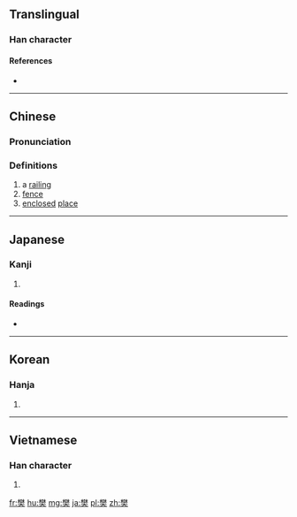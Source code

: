 ==Translingual==

===Han character===
{{Han char|rn=75|rad=木|as=11|sn=15|four=44430|canj=DDK|ids=⿱棥大}}

====References====
* {{Han ref|kx=0549.150|dkj=15414|dj=0937.130|hdz=21282.020|uh=6A0A|ud=27146|bh=BCD4|bd=48340}}

----

==Chinese==
{{zh-forms}}

===Pronunciation===
{{zh-pron
|m=fán
|c=faan4
|mc=y
|oc=y
|ma=
|cat=n
}}

===Definitions===
# a [[railing]]
# [[fence]]
# [[enclosed]] [[place]]

----

==Japanese==

===Kanji===
{{ja-kanji|grade=|rs=木11}}

# {{defn|lang=ja|sort=木11}}

====Readings====
* {{ja-readings|on=[[はん]] (han)|kun=[[まがき]] (magaki)}}

----

==Korean==

===Hanja===
{{ko-hanja|hangeul=번|eumhun=|rv=beon|mr=pŏn|y=pen}}

# {{defn|lang=ko|sort=木11}}

----

==Vietnamese==

===Han character===
{{vi-hantu|[[phàn]], [[phưng]], [[phiền]]|rs=木11}}

# {{defn|lang=vi|sort=木11}}

[[fr:樊]]
[[hu:樊]]
[[mg:樊]]
[[ja:樊]]
[[pl:樊]]
[[zh:樊]]